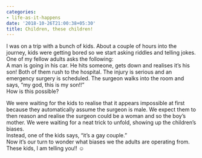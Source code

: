 ```yaml
---
categories:
- life-as-it-happens
date: '2018-10-26T21:00:38+05:30'
title: Children, these children!
---
```


I was on a trip with a bunch of kids. About a couple of hours into the journey, kids were getting bored so we start asking riddles and telling jokes.<br>
One of my fellow adults asks the following:<br>
A man is going in his car. He hits someone, gets down and realises it’s his son! Both of them rush to the hospital. The injury is serious and an emergency surgery is scheduled. The surgeon walks into the room and says, “my god, this is my son!!”<br>
How is this possible?

 We were waiting for the kids to realise that it appears impossible at first because they automatically assume the surgeon is male. We expect them to then reason and realise the surgeon could be a woman and so the boy’s mother. We were waiting for a neat trick  to unfold, showing up the children’s biases.<br>
Instead, one of the kids says, “it’s a gay couple.”<br>
Now it’s our turn to wonder what biases we the adults are operating from.<br>
These kids, I am telling you!! ☺️<br>

<!--
post-732
https://venugvgk.wordpress.com/2018/10/26/children-these-children/
-->
